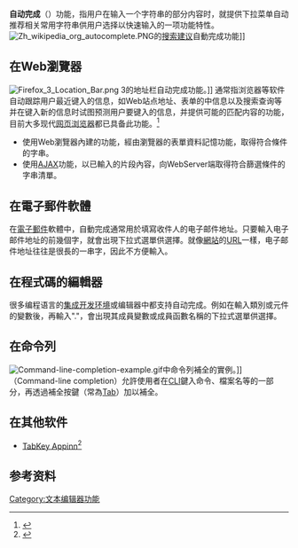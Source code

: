 {{noteTA
|G1=IT
}}
'''自动完成'''（{{lang-en|Auto-Complete}}）功能，指用户在输入一个字符串的部分内容时，就提供下拉菜单自动推荐相关常用字符串供用户选择以快速输入的一项功能特性。
[[File:Zh_wikipedia_org_autocomplete.PNG|thumb]]的[[搜索建议|搜索建议]]自動完成功能]]

==在Web瀏覽器==
[[File:Firefox_3_Location_Bar.png|thumb]] 3的地址栏自动完成功能。]]
通常指浏览器等软件自动跟踪用户最近键入的信息，如Web站点地址、表单的中信息以及搜索查询等并在键入新的信息时试图预测用户要键入的信息，并提供可能的匹配内容的功能，目前大多现代[[网页浏览器|网页浏览器]]都已具备此功能。<ref>{{Cite web |url=http://www.microsoft.com/china/windows/ie/ie6/using/howto/customizing/autocomplete.mspx |title=使用自动完成功能节省时间. Microsoft Corporation. 于2009年6月30日查阅. |access-date=2009年6月30日 |archive-date=2011年1月28日 |archive-url=https://web.archive.org/web/20110128022651/http://www.microsoft.com/china/windows/ie/ie6/using/howto/customizing/autocomplete.mspx |dead-url=no }}</ref>

*使用Web瀏覽器內建的功能，經由瀏覽器的表單資料記憶功能，取得符合條件的字串。
*使用[[AJAX|AJAX]]功能，以已輸入的片段內容，向WebServer端取得符合篩選條件的字串清單。

==在電子郵件軟體==
在[[電子郵件|電子郵件]]軟體中，自動完成通常用於填寫收件人的电子邮件地址。只要輸入电子邮件地址的前幾個字，就會出現下拉式選單供選擇。就像[[網站|網站]]的[[URL|URL]]一樣，电子邮件地址往往是很長的一串字，因此不方便輸入。

==在程式碼的編輯器==
很多编程语言的[[集成开发环境|集成开发环境]]或编辑器中都支持自动完成。例如在輸入類別或元件的變數後，再輸入"."，會出現其成員變數或成員函數名稱的下拉式選單供選擇。

==在命令列==
[[Image:Command-line-completion-example.gif|right]]中命令列補全的實例。]]
{{link-en|命令列補全|Command-line completion}}（Command-line completion）允許使用者在[[CLI|CLI]]鍵入命令、檔案名等的一部分，再透過補全按鍵（常為[[製表鍵|Tab]]）加以補全。

==在其他软件==
*[[TabKey_Appinn|TabKey Appinn]]<ref>{{Cite web |url=http://www.appinn.com/tabkey-appinn/ |title=TabKey Appinn - Tab 一下，自动完成输入！. 小众软件. 于2009年6月30日查阅. |access-date=2009年6月30日 |archive-date=2021年1月26日 |archive-url=https://web.archive.org/web/20210126144635/https://www.appinn.com/tabkey-appinn/ |dead-url=no }}</ref>

==参考资料== 
{{reflist|1}}

{{软件小作品}}
[[Category:文本编辑器功能|Category:文本编辑器功能]]